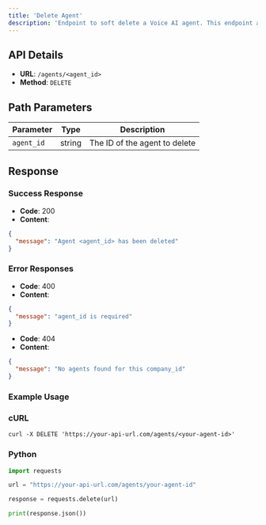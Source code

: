 ```yaml
---
title: 'Delete Agent'
description: 'Endpoint to soft delete a Voice AI agent. This endpoint allows you to soft delete a Voice AI agent by setting its `is_active` status to "no"'
---
```


## API Details

- **URL**: `/agents/<agent_id>`
- **Method**: `DELETE`

## Path Parameters

| Parameter | Type | Description |
|-----------|------|-------------|
| `agent_id` | string | The ID of the agent to delete |

## Response

### Success Response

- **Code**: 200
- **Content**: 
```json
{
  "message": "Agent <agent_id> has been deleted"
}
```

### Error Responses

- **Code**: 400
- **Content**: 
```json
{
  "message": "agent_id is required"
}
```

- **Code**: 404
- **Content**: 
```json
{
  "message": "No agents found for this company_id"
}
```

### Example Usage

### cURL

```curl
curl -X DELETE 'https://your-api-url.com/agents/<your-agent-id>'
```

### Python 

```python
import requests

url = "https://your-api-url.com/agents/your-agent-id"

response = requests.delete(url)

print(response.json())
```
